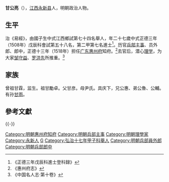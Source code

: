 {{明清人物信息框
| 姓名 = 甘公亮
| 原名 =
| 圖片名稱= 
| 圖片大小 =
| 圖片說明 = 
| 最高職務 =
| 國家 = 大明 
| 爵位 =
| 籍貫 = [[江西|江西]][[吉安府|吉安府]][[永新縣|永新縣]]
| 族裔 = 
| 字號 = 
| 諡號 =
| 出生日期 = 正月初八日
| 出生地點 = 
| 逝世日期 = 卒年不詳 
| 逝世地點 =
| 墓葬 =
| 配偶 = 娶周氏；聘周氏
| 親屬 = 
| 出身 =
* 
* 正德三年戊辰科進士
| 經歷 =
| 著作 = 
}}'''甘公亮'''（{{bd|1482年||？||}}），[[江西|江西]][[永新县|永新县]]人，明朝政治人物。

==生平==
治《易經》，由國子生中式江西鄉試第七十四名舉人，年二十七歲中式正德三年（1508年）戊辰科會試第五十八名，第二甲第七名進士<ref>《正德三年戊辰科進士登科録》</ref>。历官[[兵部|兵部]][[主事|主事]]、员外郎、郎中，正德十三年（1518年）担任[[广东承宣布政使司|广东]][[惠州府|惠州府]]知府。<ref>《惠州府志》</ref>去官后，潜心[[宋明理學|理学]]，为大家[[邹守益|邹守益]]、[[罗洪先|罗洪先]]所推重。<ref>《中国名人志·第十卷》</ref>

==家族==
曾祖甘霖，监生。祖甘勵卓。父甘彦。母尹氏。具庆下，兄公惠、弟公魯、公輔。有孙[[甘雨|甘雨]]。

==參考文獻==
{{reflist}}

{{-}}
{{start box}}
{{s-off}}
{{succession box|[[陳祥_(弘治進士)|陈祥]]|[[苏辅|苏辅]]|[[廣東承宣佈政使司|廣東]][[惠州府|惠州府]][[知府|知府]]|<small>正德十三年（1518年）上任</small>}}
{{end box}}
{{正德三年戊辰科殿試金榜}}
{{DEFAULTSORT:Gan甘}}
[[Category:明朝惠州府知府|Category:明朝惠州府知府]]
[[Category:明朝兵部主事|Category:明朝兵部主事]]
[[Category:明朝理學家|Category:明朝理學家]]
[[Category:永新人|Category:永新人]]
[[Category:甘姓|G]]
[[Category:弘治十七年甲子科舉人|Category:弘治十七年甲子科舉人]]
[[Category:明朝兵部員外郎|Category:明朝兵部員外郎]]
[[Category:明朝兵部郎中|Category:明朝兵部郎中]]